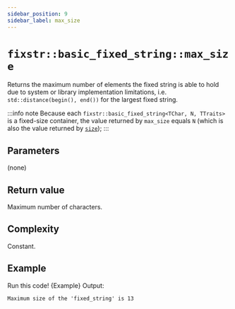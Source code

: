 ```yaml
---
sidebar_position: 9
sidebar_label: max_size
---
```

# `fixstr::basic_fixed_string::max_size`


<CppOverloadList>
    <CppOverload num={1} code={Overload1} />
</CppOverloadList>

Returns the maximum number of elements the fixed string is able to hold due to system or library implementation limitations, i.e. `std::distance(begin(), end())` for the largest fixed string.

:::info note
Because each `fixstr::basic_fixed_string<TChar, N, TTraits>` is a fixed-size container, the value returned by `max_size` equals `N` (which is also the value returned by [`size`](./size));
:::

## Parameters
(none)

## Return value
Maximum number of characters.

## Complexity
Constant.

## Example

<LinkButton link="https://godbolt.org/z/neYG44bTK">Run this code!</LinkButton>
<CodeBlock className="language-cpp">{Example}</CodeBlock>
Output:

```
Maximum size of the 'fixed_string' is 13
```
